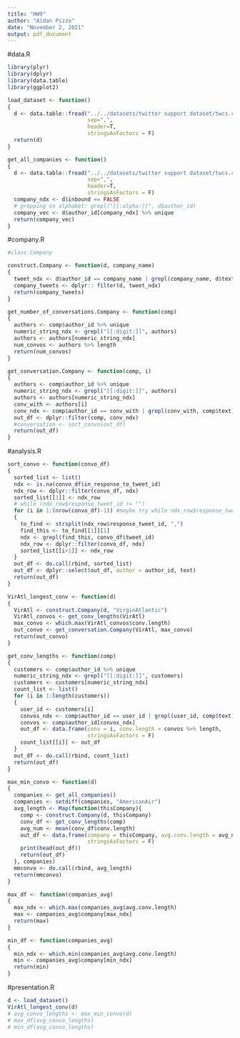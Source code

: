 ```yaml
---
title: "HW9"
author: "Aidan Pizzo"
date: "November 2, 2021"
output: pdf_document
---
```


#data.R
```r
library(plyr)
library(dplyr)
library(data.table)
library(ggplot2)

load_dataset <- function()
{
  d <- data.table::fread("../../datasets/twitter support dataset/twcs.csv",
                         sep=",",
                         header=T,
                         stringsAsFactors = F)
  return(d)
}

get_all_companies <- function()
{
  d <- data.table::fread("../../datasets/twitter support dataset/twcs.csv",
                         sep=",",
                         header=T,
                         stringsAsFactors = F)
  company_ndx <- d$inbound == FALSE
  # grepping on alphabet: grepl("[[:alpha:]]", d$author_id)
  company_vec <- d$author_id[company_ndx] %>% unique
  return(company_vec)
}
```

#company.R
```r
#class Company

construct.Company <- function(d, company_name)
{
  tweet_ndx <- d$author_id == company_name | grepl(company_name, d$text)
  company_tweets <- dplyr:: filter(d, tweet_ndx)
  return(company_tweets)
}

get_number_of_conversations.Company <- function(comp)
{
  authors <- comp$author_id %>% unique
  numeric_string_ndx <- grepl("[[:digit:]]", authors)
  authors <- authors[numeric_string_ndx]
  num_convos <- authors %>% length
  return(num_convos)
}

get_conversation.Company <- function(comp, i)
{
  authors <- comp$author_id %>% unique
  numeric_string_ndx <- grepl("[[:digit:]]", authors)
  authors <- authors[numeric_string_ndx]
  conv_with <- authors[i]
  conv_ndx <- comp$author_id == conv_with | grepl(conv_with, comp$text)
  out_df <- dplyr::filter(comp, conv_ndx)
  #conversation <- sort_convo(out_df)
  return(out_df)
}
```

#analysis.R
```r
sort_convo <- function(convo_df)
{
  sorted_list <- list()
  ndx <- is.na(convo_df$in_response_to_tweet_id)
  ndx_row <- dplyr::filter(convo_df, ndx)
  sorted_list[[1]] <- ndx_row
  # while (ndx_row$response_tweet_id != "")
  for (i in 1:(nrow(convo_df)-1)) #maybe try while ndx_row$response_tweet_id is not empty
  {
    to_find <- strsplit(ndx_row$response_tweet_id, ",")
    find_this <- to_find[[1]][1]
    ndx <- grepl(find_this, convo_df$tweet_id)
    ndx_row <- dplyr::filter(convo_df, ndx)
    sorted_list[[i+1]] <- ndx_row
  }
  out_df <- do.call(rbind, sorted_list)
  out_df <- dplyr::select(out_df, author = author_id, text)
  return(out_df)
}

VirAtl_longest_conv <- function(d)
{
  VirAtl <- construct.Company(d, "VirginAtlantic")
  VirAtl_convos <- get_conv_lengths(VirAtl)
  max_convo <- which.max(VirAtl_convos$conv.length)
  out_convo <- get_conversation.Company(VirAtl, max_convo)
  return(out_convo)
}

get_conv_lengths <- function(comp)
{
  customers <- comp$author_id %>% unique
  numeric_string_ndx <- grepl("[[:digit:]]", customers)
  customers <- customers[numeric_string_ndx]
  count_list <- list()
  for (i in 1:length(customers))
  {
    user_id <- customers[i]
    convos_ndx <- comp$author_id == user_id | grepl(user_id, comp$text)
    convos <- comp$author_id[convos_ndx]
    out_df <- data.frame(conv = i, conv.length = convos %>% length, 
                         stringsAsFactors = F)
    count_list[[i]] <- out_df
  }
  out_df <- do.call(rbind, count_list)
  return(out_df)
}

max_min_convo <- function(d)
{
  companies <- get_all_companies()
  companies <- setdiff(companies, "AmericanAir")
  avg_length <- Map(function(thisCompany){
    comp <- construct.Company(d, thisCompany)
    conv_df <- get_conv_lengths(comp)
    avg_num <- mean(conv_df$conv.length)
    out_df <- data.frame(company = thisCompany, avg.conv.length = avg_num,
                         stringsAsFactors = F)
    print(head(out_df))
    return(out_df)
  }, companies)
  mmconvo <- do.call(rbind, avg_length)
  return(mmconvo)
}

max_df <- function(companies_avg)
{
  max_ndx <- which.max(companies_avg$avg.conv.length)
  max <- companies_avg$company[max_ndx]
  return(max)
}

min_df <- function(companies_avg)
{
  min_ndx <- which.min(companies_avg$avg.conv.length)
  min <- companies_avg$company[min_ndx]
  return(min)
}

```

#presentation.R
```r
d <- load_dataset()
VirAtl_longest_conv(d)
# avg_convo_lengths <- max_min_convo(d)
# max_df(avg_convo_lengths)
# min_df(avg_convo_lengths)
```



